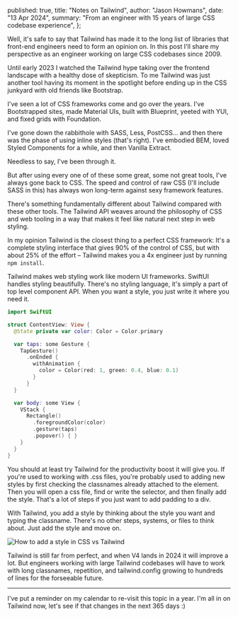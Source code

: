 
  published: true,
  title: "Notes on Tailwind",
  author: "Jason Howmans",
  date: "13 Apr 2024",
  summary: "From an engineer with 15 years of large CSS codebase experience",
};

Well, it's safe to say that Tailwind has made it to the long list of libraries that front-end engineers need to form an opinion on. In this post I'll share my perspective as an engineer working on large CSS codebases since 2009.

Until early 2023 I watched the Tailwind hype taking over the frontend landscape with a healthy dose of skepticism. To me Tailwind was just another tool having its moment in the spotlight before ending up in the CSS junkyard with old friends like Bootstrap.

I've seen a lot of CSS frameworks come and go over the years. I've Bootstrapped sites, made Material UIs, built with Blueprint, yeeted with YUI, and fixed grids with Foundation.

I've gone down the rabbithole with SASS, Less, PostCSS... and then there was the phase of using inline styles (that's right). I've embodied BEM, loved Styled Components for a while, and then Vanilla Extract.

Needless to say, I've been through it.

But after using every one of of these some great, some not great tools, I've always gone back to CSS. The speed and control of raw CSS (I'll include SASS in this) has always won long-term against sexy framework features.

There's something fundamentally different about Tailwind compared with these other tools. The Tailwind API weaves around the philosophy of CSS and web tooling in a way that makes it feel like natural next step in web styling.

In my opinion Tailwind is the closest thing to a perfect CSS framework: It's a complete styling interface that gives 90% of the control of CSS, but with about 25% of the effort – Tailwind makes you a 4x engineer just by running `npm install`.

Tailwind makes web styling work like modern UI frameworks. SwiftUI handles styling beautifully. There's no styling language, it's simply a part of top level component API. When you want a style, you just write it where you need it.

```swift
import SwiftUI

struct ContentView: View {
  @State private var color: Color = Color.primary

  var taps: some Gesture {
    TapGesture()
      .onEnded {
        withAnimation {
          color = Color(red: 1, green: 0.4, blue: 0.1)
        }
      }
  }

  var body: some View {
    VStack {
      Rectangle()
        .foregroundColor(color)
        .gesture(taps)
        .popover() { }
    }
  }
}
```

You should at least try Tailwind for the productivity boost it will give you. If you're used to working with .css files, you're probably used to adding new styles by first checking the classnames already attached to the element. Then you will open a css file, find or write the selector, and then finally add the style. That's a lot of steps if you just want to add padding to a div.

With Tailwind, you add a style by thinking about the style you want and typing the classname. There's no other steps, systems, or files to think about. Just add the style and move on.

<picture>
  <source srcSet={leapsDark.src} media="(prefers-color-scheme: dark)" />
  <img
    src={leapsLight.src}
    width={leapsLight.width}
    height={leapsLight.height}
    alt="How to add a style in CSS vs Tailwind"
  />
</picture>

Tailwind is still far from perfect, and when V4 lands in 2024 it will improve a lot. But engineers working with large Tailwind codebases will have to work with long classnames, repetition, and tailwind.config growing to hundreds of lines for the forseeable future.

---

I've put a reminder on my calendar to re-visit this topic in a year. I'm all in on Tailwind now, let's see if that changes in the next 365 days :)
